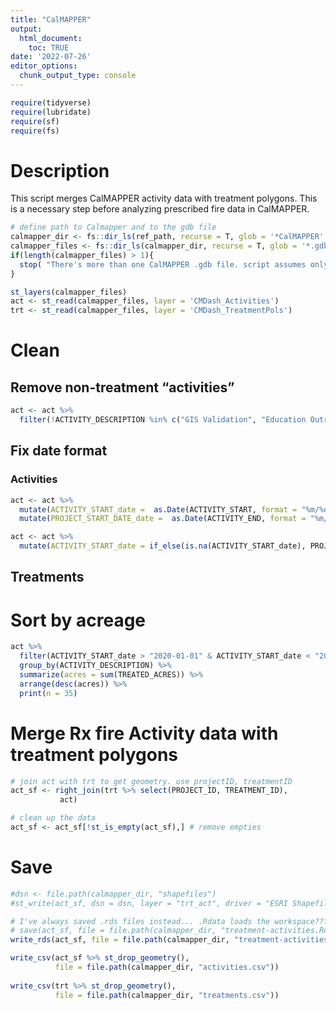 ```yaml
---
title: "CalMAPPER"
output: 
  html_document:
    toc: TRUE
date: '2022-07-26'
editor_options: 
  chunk_output_type: console
---
```


```r
require(tidyverse)
require(lubridate)
require(sf)
require(fs)
```

# Description

This script merges CalMAPPER activity data with treatment polygons. This is a necessary step before analyzing prescribed fire data in CalMAPPER. 

```r

# define path to Calmapper and to the gdb file
calmapper_dir <- fs::dir_ls(ref_path, recurse = T, glob = '*CalMAPPER', type = 'directory')
calmapper_files <- fs::dir_ls(calmapper_dir, recurse = T, glob = '*.gdb')
if(length(calmapper_files) > 1){
  stop( "There's more than one CalMAPPER .gdb file. script assumes only 1.")
}

```


```r
st_layers(calmapper_files)
act <- st_read(calmapper_files, layer = 'CMDash_Activities')
trt <- st_read(calmapper_files, layer = 'CMDash_TreatmentPols')
```


# Clean
## Remove non-treatment "activities"
```r
act <- act %>% 
  filter(!ACTIVITY_DESCRIPTION %in% c("GIS Validation", "Education Outreach", "Project Administration", "Planning Meeting", "Public Contacts", "Water Site Development"))
```

## Fix date format

### Activities
```r
act <- act %>% 
  mutate(ACTIVITY_START_date =  as.Date(ACTIVITY_START, format = "%m/%d/%Y")) %>% 
  mutate(PROJECT_START_DATE_date =  as.Date(ACTIVITY_END, format = "%m/%d/%Y")) 
```

```r
act <- act %>% 
  mutate(ACTIVITY_START_date = if_else(is.na(ACTIVITY_START_date), PROJECT_START_DATE_date, ACTIVITY_START_date))
```

## Treatments

# Sort by acreage
```r
act %>% 
  filter(ACTIVITY_START_date > "2020-01-01" & ACTIVITY_START_date < "2020-12-31") %>% 
  group_by(ACTIVITY_DESCRIPTION) %>% 
  summarize(acres = sum(TREATED_ACRES)) %>% 
  arrange(desc(acres)) %>% 
  print(n = 35)
```

# Merge Rx fire Activity data with treatment polygons
```r
# join act with trt to get geometry. use projectID, treatmentID
act_sf <- right_join(trt %>% select(PROJECT_ID, TREATMENT_ID), 
           act)

# clean up the data
act_sf <- act_sf[!st_is_empty(act_sf),] # remove empties
```

# Save

```r
#dsn <- file.path(calmapper_dir, "shapefiles")
#st_write(act_sf, dsn = dsn, layer = "trt_act", driver = "ESRI Shapefile", delete_layer = T)
```

```r
# I've always saved .rds files instead... .Rdata loads the workspace???
# save(act_sf, file = file.path(calmapper_dir, "treatment-activities.Rdata") )
write_rds(act_sf, file = file.path(calmapper_dir, "treatment-activities.rds"))

```

```r
write_csv(act_sf %>% st_drop_geometry(), 
          file = file.path(calmapper_dir, "activities.csv"))
          
write_csv(trt %>% st_drop_geometry(),
          file = file.path(calmapper_dir, "treatments.csv"))
```
